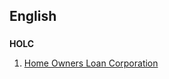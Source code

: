 ==English==
==={{initialism}}===
'''HOLC'''
# {{US}} [[w:Home Owners Loan Corporation|Home Owners Loan Corporation]]